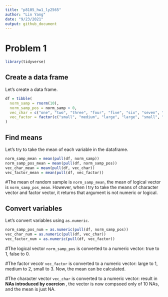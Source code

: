 ```yaml
---
title: "p8105_hw1_ly2565"
author: "Lin Yang"
date: "9/23/2021"
output: github_document
---
```


# Problem 1

```r
library(tidyverse)
```

## Create a data frame

Let's create a data frame.

```r
df = tibble(
  norm_samp = rnorm(10),
  norm_samp_pos = norm_samp > 0,
  vec_char = c("one", "two", "three", "four", "five", "six", "seven", "eight", "nine", "ten"),
  vec_factor = factor(c("small", "medium", "large", "large", "small", "large", "medium", "small", "large", "medium"))
)
```

## Find means

Let's try to take the mean of each variable in the dataframe.

```r
norm_samp_mean = mean(pull(df, norm_samp))
norm_samp_pos_mean = mean(pull(df, norm_samp_pos))
vec_char_mean = mean(pull(df, vec_char))
vec_factor_mean = mean(pull(df, vec_factor))
```

#The mean of random sample is `norm_samp_mean`, the mean of logical vector is `norm_samp_pos_mean`. However, when I try to take the means of character vector and factor vector, it returns that argument is not numeric or logical.

## Convert variables

Let's convert variables using `as.numeric`.

```r
norm_samp_pos_num = as.numeric(pull(df, norm_samp_pos))
vec_char_num = as.numeric(pull(df, vec_char))
vec_factor_num = as.numeric(pull(df, vec_factor))
```

#The logical vector `norm_samp_pos` is converted to a numeric vector: true to 1, false to 0.

#The factor vecotr `vec_factor` is converted to a numeric vector: large to 1, medium to 2, small to 3. Now, the mean can be calculated.

#The character vector `vec_char` is converted to a numeric vector: result in **NAs introduced by coercion **, the vector is now compsoed only of 10 NAs, and the mean is just NA.







